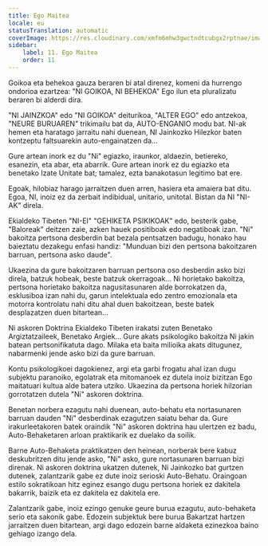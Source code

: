 ```yaml
---
title: Ego Maitea
locale: eu
statusTranslation: automatic
coverImage: https://res.cloudinary.com/xmfm6mhw3gwctndtcubgx2rptnae/image/upload/v1740468922/small_cover_tratado_de_psicologia_revolucionaria_a4c0dca4e0.webp
sidebar:
    label: 11. Ego Maitea
    order: 11
---
```

Goikoa eta behekoa gauza beraren bi atal direnez, komeni da hurrengo ondorioa ezartzea: "NI GOIKOA, NI BEHEKOA" Ego ilun eta pluralizatu beraren bi alderdi dira.

"NI JAINZKOA" edo "NI GOIKOA" deiturikoa, "ALTER EGO" edo antzekoa, "NEURE BURUAREN" trikimailu bat da, AUTO-ENGANIO modu bat. NI-ak hemen eta haratago jarraitu nahi duenean, NI Jainkozko Hilezkor baten kontzeptu faltsuarekin auto-engainatzen da...

Gure artean inork ez du "Ni" egiazko, iraunkor, aldaezin, betiereko, esanezin, eta abar, eta abarrik. Gure artean inork ez du egiazko eta benetako Izate Unitate bat; tamalez, ezta banakotasun legitimo bat ere.

Egoak, hilobiaz harago jarraitzen duen arren, hasiera eta amaiera bat ditu. Egoa, NI, inoiz ez da zerbait indibidual, unitario, unitotal. Bistan da NI "NI-AK" direla.

Ekialdeko Tibeten "NI-EI" "GEHIKETA PSIKIKOAK" edo, besterik gabe, "Baloreak" deitzen zaie, azken hauek positiboak edo negatiboak izan. "Ni" bakoitza pertsona desberdin bat bezala pentsatzen badugu, honako hau baieztatu dezakegu enfasi handiz: "Munduan bizi den pertsona bakoitzaren barruan, pertsona asko daude".

Ukaezina da gure bakoitzaren barruan pertsona oso desberdin asko bizi direla, batzuk hobeak, beste batzuk okerragoak... Ni horietako bakoitza, pertsona horietako bakoitza nagusitasunaren alde borrokatzen da, esklusiboa izan nahi du, garun intelektuala edo zentro emozionala eta motorra kontrolatu nahi ditu ahal duen bakoitzean, beste batek desplazatzen duen bitartean...

Ni askoren Doktrina Ekialdeko Tibeten irakatsi zuten Benetako Argiztatzaileek, Benetako Argiek... Gure akats psikologiko bakoitza Ni jakin batean pertsonifikatuta dago. Milaka eta baita milioika akats ditugunez, nabarmenki jende asko bizi da gure barruan.

Kontu psikologikoei dagokienez, argi eta garbi frogatu ahal izan dugu subjektu paranoiko, egolatrak eta mitomanoek ez dutela inoiz bizitzan Ego maitatuari kultua alde batera utziko. Ukaezina da pertsona horiek hilzorian gorrotatzen dutela "Ni" askoren doktrina.

Benetan norbera ezagutu nahi duenean, auto-behatu eta nortasunaren barruan dauden "Ni" desberdinak ezagutzen saiatu behar da. Gure irakurleetakoren batek oraindik "Ni" askoren doktrina hau ulertzen ez badu, Auto-Behaketaren arloan praktikarik ez duelako da soilik.

Barne Auto-Behaketa praktikatzen den heinean, norberak bere kabuz deskubritzen ditu jende asko, "Ni" asko, gure nortasunaren barruan bizi direnak. Ni askoren doktrina ukatzen dutenek, Ni Jainkozko bat gurtzen dutenek, zalantzarik gabe ez dute inoiz serioski Auto-Behatu. Oraingoan estilo sokratikoan hitz eginez esango dugu pertsona horiek ez dakitela bakarrik, baizik eta ez dakitela ez dakitela ere.

Zalantzarik gabe, inoiz ezingo genuke geure burua ezagutu, auto-behaketa serio eta sakonik gabe. Edozein subjektuk bere burua Bakartzat hartzen jarraitzen duen bitartean, argi dago edozein barne aldaketa ezinezkoa baino gehiago izango dela.

